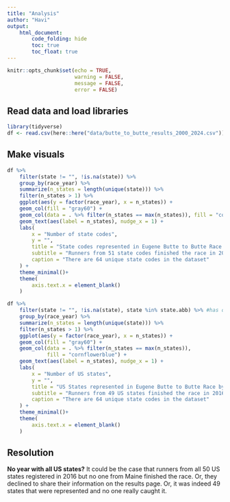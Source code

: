 ```yaml
---
title: "Analysis"
author: "Havi"
output: 
    html_document:
        code_folding: hide
        toc: true
        toc_float: true
---
```


```r
knitr::opts_chunk$set(echo = TRUE,
                      warning = FALSE,
                      message = FALSE,
                      error = FALSE)
```

## Read data and load libraries

```r
library(tidyverse)
df <- read.csv(here::here("data/butte_to_butte_results_2000_2024.csv"))
```

## Make visuals 

```r
df %>%
    filter(state != "", !is.na(state)) %>%
    group_by(race_year) %>%
    summarize(n_states = length(unique(state))) %>%
    filter(n_states > 1) %>%
    ggplot(aes(y = factor(race_year), x = n_states)) +
    geom_col(fill = "gray60") +
    geom_col(data = . %>% filter(n_states == max(n_states)), fill = "cornflowerblue") +
    geom_text(aes(label = n_states), nudge_x = 1) +
    labs(
        x = "Number of state codes",
        y = "",
        title = "State codes represented in Eugene Butte to Butte Race by Year",
        subtitle = "Runners from 51 state codes finished the race in 2016, \nwhile runners from 43 state codes finished it in the latest edition.",
        caption = "There are 64 unique state codes in the dataset"
    ) +
    theme_minimal()+
    theme(
        axis.text.x = element_blank()
    )
```

```r
df %>%
    filter(state != "", !is.na(state), state %in% state.abb) %>% #has one of 50 states
    group_by(race_year) %>%
    summarize(n_states = length(unique(state))) %>%
    filter(n_states > 1) %>%
    ggplot(aes(y = factor(race_year), x = n_states)) +
    geom_col(fill = "gray60") +
    geom_col(data = . %>% filter(n_states == max(n_states)), 
             fill = "cornflowerblue") +
    geom_text(aes(label = n_states), nudge_x = 1) +
    labs(
        x = "Number of US states",
        y = "",
        title = "US States represented in Eugene Butte to Butte Race by Year",
        subtitle = "Runners from 49 US states finished the race in 2016; no runner from ME (Maine)",
        caption = "There are 64 unique state codes in the dataset"
    ) +
    theme_minimal()+
    theme(
        axis.text.x = element_blank()
    )
```

## Resolution

**No year with all US states?** It could be the case that runners from all 50 US states registered in 2016 but no one from Maine finished the race. Or, they declined to share their information on the results page. Or, it was indeed 49 states that were represented and no one really caught it. 


